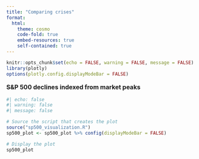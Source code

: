 ```yaml
---
title: "Comparing crises"
format: 
  html:
    theme: cosmo
    code-fold: true
    embed-resources: true
    self-contained: true
---
```


```r
knitr::opts_chunk$set(echo = FALSE, warning = FALSE, message = FALSE)
library(plotly)
options(plotly.config.displayModeBar = FALSE)
```


::: {style="font-size: 12pt; font-weight: bold; margin-bottom: 10px; margin-top: 0px"}
S&P 500 declines indexed from market peaks
:::

```r
#| echo: false
#| warning: false
#| message: false

# Source the script that creates the plot
source("sp500_visualization.R")
sp500_plot <- sp500_plot %>% config(displayModeBar = FALSE)

# Display the plot
sp500_plot
```
